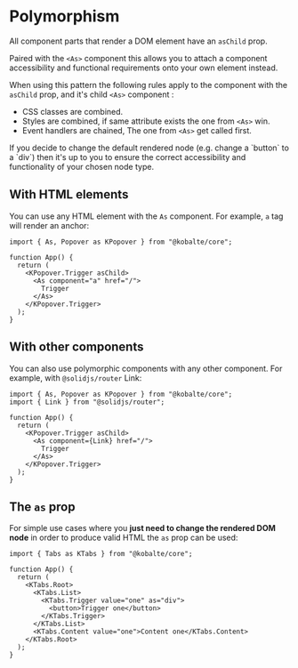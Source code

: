 
# Polymorphism

All component parts that render a DOM element have an `asChild` prop.

Paired with the `<As>` component this allows you to attach a component accessibility and functional requirements onto your own element instead.

When using this pattern the following rules apply to the component with the `asChild` prop, and it's child `<As>` component :

- CSS classes are combined.
- Styles are combined, if same attribute exists the one from `<As>` win.
- Event handlers are chained, The one from `<As>` get called first.

<Callout type="warning">
  If you decide to change the default rendered node (e.g. change a `button` to a `div`) then it's up
  to you to ensure the correct accessibility and functionality of your chosen node type.
</Callout>

## With HTML elements

You can use any HTML element with the `As` component. For example, `a` tag will render an anchor:

```tsx
import { As, Popover as KPopover } from "@kobalte/core";

function App() {
  return (
    <KPopover.Trigger asChild>
      <As component="a" href="/">
        Trigger
      </As>
    </KPopover.Trigger>
  );
}
```

## With other components

You can also use polymorphic components with any other component. For example, with `@solidjs/router` Link:

```tsx
import { As, Popover as KPopover } from "@kobalte/core";
import { Link } from "@solidjs/router";

function App() {
  return (
    <KPopover.Trigger asChild>
      <As component={Link} href="/">
        Trigger
      </As>
    </KPopover.Trigger>
  );
}
```

## The `as` prop

For simple use cases where you **just need to change the rendered DOM node** in order to produce valid HTML the `as` prop can be used:

```tsx {6}
import { Tabs as KTabs } from "@kobalte/core";

function App() {
  return (
    <KTabs.Root>
      <KTabs.List>
        <KTabs.Trigger value="one" as="div">
          <button>Trigger one</button>
        </KTabs.Trigger>
      </KTabs.List>
      <KTabs.Content value="one">Content one</KTabs.Content>
    </KTabs.Root>
  );
}
```
